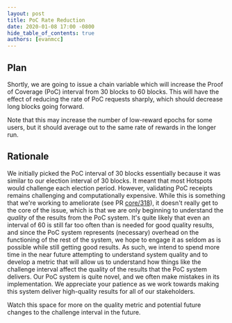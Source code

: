 ```yaml
---
layout: post
title: PoC Rate Reduction
date: 2020-01-08 17:00 -0800
hide_table_of_contents: true
authors: [evanmcc]
---
```


## Plan

Shortly, we are going to issue a chain variable which will increase the Proof of Coverage (PoC)
interval from 30 blocks to 60 blocks. This will have the effect of reducing the rate of PoC requests
sharply, which should decrease long blocks going forward.

<!--truncate-->

Note that this may increase the number of low-reward epochs for some users, but it should average
out to the same rate of rewards in the longer run.

## Rationale

We initially picked the PoC interval of 30 blocks essentially because it was similar to our election
interval of 30 blocks. It meant that most Hotspots would challenge each election period. However,
validating PoC receipts remains challenging and computationally expensive. While this is something
that we're working to ameliorate (see PR
[core/318](https://github.com/helium/blockchain-core/pull/318)), it doesn't really get to the core
of the issue, which is that we are only beginning to understand the _quality_ of the results from
the PoC system. It's quite likely that even an interval of 60 is still far too often than is needed
for good quality results, and since the PoC system represents (necessary) overhead on the
functioning of the rest of the system, we hope to engage it as seldom as is possible while still
getting good results. As such, we intend to spend more time in the near future attempting to
understand system quality and to develop a metric that will allow us to understand how things like
the challenge interval affect the quality of the results that the PoC system delivers. Our PoC
system is quite novel, and we often make mistakes in its implementation. We appreciate your patience
as we work towards making this system deliver high-quality results for all of our stakeholders.

Watch this space for more on the quality metric and potential future changes to the challenge
interval in the future.
